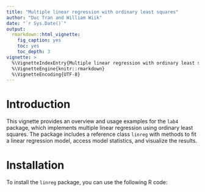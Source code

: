 ```yaml
---
title: "Multiple linear regression with ordinary least squares"
author: "Duc Tran and William Wiik"
date: "`r Sys.Date()`"
output:
  rmarkdown::html_vignette:
    fig_caption: yes
    toc: yes
    toc_depth: 3
vignette: >
  %\VignetteIndexEntry{Multiple linear regression with ordinary least squares}
  %\VignetteEngine{knitr::rmarkdown}
  %\VignetteEncoding{UTF-8}
---
```



# Introduction

This vignette provides an overview and usage examples for the `lab4` package, which implements multiple linear regression using ordinary least squares. The package includes a reference class `linreg` with methods to fit a linear regression model, access model statistics, and visualize the results.


# Installation

To install the `linreg` package, you can use the following R code:


<!-- ```{r, eval=FALSE} -->
<!-- devtools::install_github("https://github.com/ductr388/lab4") -->
<!-- ``` -->

<!-- # Getting Started -->

<!-- To begin, we need to load the `lab4package` package and create an instance of the linreg reference class that takes two arguments "formula" and "data". For the inputs, "formula needs to be a *formula*-class and "data" needs to be a *data frame*-class with columns spelled the same as in the "formula".   -->
<!-- We will demonstrate the basic usage of the package with a sample dataset `iris` where *Petal.Length* is the response variable and *Sepal.Width* & *Sepal.Length* are the dependent variables. -->

<!-- ```{r} -->
<!-- library(lab4package) -->
<!-- model <- linreg$new(formula = Petal.Length ~ Sepal.Width + Sepal.Length, data = iris) -->
<!-- ``` -->

<!-- The linear regression is saved in `model` which will be used throughout the vignette. -->


<!-- # Accessing Model Information -->

<!-- You can access various information about the model using the methods provided by the linreg class. For example, to access the model coefficients you can use: -->

<!-- ```{r} -->
<!-- model$coef() -->
<!-- ``` -->
<!-- If you also want to include the formula that the model is using you can use: -->

<!-- ```{r} -->
<!-- model$print() -->
<!-- ``` -->


<!-- If you want to print a summary of the model that includes the estimated coefficients, their standard errors, t-values, and p-values you can use `summary()`. Significance codes (\*\*\*, \*\*, \*) are used to indicate the level of significance for each coefficient. -->

<!-- ```{r} -->
<!-- model$summary() -->
<!-- ``` -->


<!-- You can use the `pred()` method to obtain the predicted values from the regression model. These values represent the model's predictions for each observation in the dataset.  -->

<!-- ```{r} -->
<!-- head(model$pred()) -->
<!-- ``` -->

<!-- You can also use `resid()` method to access the residuals from the regression model. Residuals represent the differences between the observed values and the predicted values. -->


<!-- ```{r, fig.align='center', fig.width=6, fig.height=4} -->
<!-- head(model$resid()) -->
<!-- ``` -->

<!-- # Visualizing the Results -->

<!-- The `lab4package` package includes a plot method to visualize the results of the regression model. This method generates two plots: Residuals vs. Fitted values and Scale-Location plot.  -->

<!-- ```{r, fig.align='center', fig.width=6, fig.height=4} -->
<!-- model$plot() -->
<!-- ``` -->













